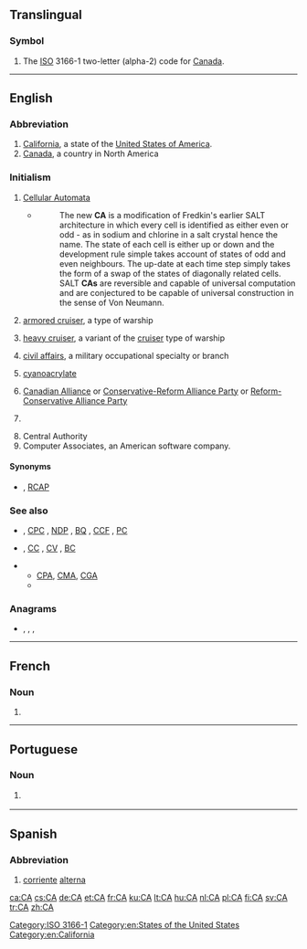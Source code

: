 {{also|Appendix:Variations of "ca"}}
==Translingual==

===Symbol===
{{head|mul|symbol}}
# The [[ISO]] 3166-1 two-letter (alpha-2) code for [[Canada]].

[[Category:ISO 3166-1]]

----

==English==

===Abbreviation===
{{rfc-header|Abbreviation}}
{{head|en|abbreviation}}

# [[California]], a state of the [[United States of America]].
# [[Canada]], a country in North America

===Initialism===
{{rfc-header|Initialism}}
{{head|en|initialism}}

# {{label|en|computing}} [[Cellular Automata]]
#* {{quote-web
|date=2012-07-03
|author=Mike James
|title=A New Computational Universe - Fredkin's SALT CA
|site=www.i-programmer.info
|url=http://www.i-programmer.info/news/112-theory/4445-a-new-computational-universe-fredkins-salt-ca.html
|accessdate=2012-10-25}}
#*: The new '''CA''' is a modification of Fredkin's earlier SALT architecture in which every cell is identified as either even or odd - as in sodium and chlorine in a salt crystal hence the name. The state of each cell is either up or down and the development rule simple takes account of states of odd and even neighbours. The up-date at each time step simply takes the form of a swap of the states of diagonally related cells. SALT '''CAs''' are reversible and capable of universal computation and are conjectured to be capable of universal construction in the sense of Von Neumann.
# {{label|en|US|nautical}} [[armored cruiser]], a type of warship
# {{label|en|US|nautical}} [[heavy cruiser]], a variant of the [[cruiser]] type of warship
# {{label|en|US|military}} [[civil affairs]], a military occupational specialty or branch
# {{label|en|organic compound}} [[cyanoacrylate]]
# {{label|en|Canada|politics}} [[Canadian Alliance]] or [[Conservative-Reform Alliance Party]] or [[Reform-Conservative Alliance Party]]
# {{label|en|Scotland|Canada|AU|NZ|South Africa}} {{initialism of|lang=en|chartered accountant}}
# Central Authority
# Computer Associates, an American software company.

====Synonyms====
* {{sense|Canadian politics}} {{l|en|CRAP}} , [[RCAP]]

===See also===
* {{sense|Canadian politics}} {{l|en|LPC}} , [[CPC]] , [[NDP]] , [[BQ]] , [[CCF]] , [[PC]]
* {{sense|US navy}} {{l|en|CL}} , [[CC]] , [[CV]] , [[BC]]
* {{sense|accountant}} 
** [[CPA]], [[CMA]], [[CGA]]
** {{pedia|Chartered Accountant}}

===Anagrams===
* {{l|en|A/C}}, {{l|en|AC}}, {{l|en|Ac}}, {{l|en|a/c}}

[[Category:en:States of the United States]]
[[Category:en:California]]

----

==French==
===Noun===
{{fr-noun|m}}
# {{abbreviation of|lang=fr|[[conseil]] [[d']][[administration]]}}
----

==Portuguese==

===Noun===
{{pt-noun|f|-}}

# {{lb|pt|electricity}} {{abbreviation of|corrente alternada|lang=pt}} {{l|en|AC}}

----

==Spanish==

===Abbreviation===
{{rfc-header|Abbreviation}}
{{head|es|abbreviation}}

# [[corriente]] [[alterna]] {{gloss|[[AC]] or [[alternating current]]}}

[[ca:CA]]
[[cs:CA]]
[[de:CA]]
[[et:CA]]
[[fr:CA]]
[[ku:CA]]
[[lt:CA]]
[[hu:CA]]
[[nl:CA]]
[[pl:CA]]
[[fi:CA]]
[[sv:CA]]
[[tr:CA]]
[[zh:CA]]